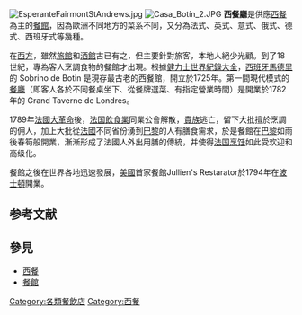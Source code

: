 {{Unreferenced|time=2017-10-24T08:23:00+00:00}}
[[File:EsperanteFairmontStAndrews.jpg|thumb]]
[[File:Casa_Botín_2.JPG|thumb]]
'''西餐廳'''是供應[[西餐|西餐]]為主的[[餐館|餐館]]，因為歐洲不同地方的菜系不同，又分為法式、英式、意式、俄式、德式、西班牙式等幾種。

在[[西方|西方]]，雖然[[旅館|旅館]]和[[酒館|酒館]]古已有之，但主要針對旅客，本地人絕少光顧。到了18世紀，專為客人烹調食物的餐館才出現。根據[[健力士世界紀錄大全|健力士世界紀錄大全]]，[[西班牙|西班牙]][[馬德里|馬德里]]的 Sobrino de Botin 是現存最古老的西餐館，開立於1725年。第一間現代模式的[[餐廳|餐廳]]（即客人各於不同餐桌坐下、從餐牌選菜、有指定營業時間）是開業於1782年的 Grand Taverne de Londres。

1789年[[法國大革命|法國大革命]]後，[[法国|法国]][[飲食業|飲食業]]同業公會解散，[[貴族|貴族]]逃亡，留下大批擅於烹調的佣人，加上大批從[[法國|法國]]不同省份湧到[[巴黎|巴黎]]的人有膳食需求，於是餐館在[[巴黎|巴黎]]如雨後春筍般開業，漸漸形成了法國人外出用膳的傳統，并使得[[法国烹饪|法国烹饪]]如此受欢迎和高级化。

餐館之後在世界各地迅速發展，[[美國|美國]]首家餐館Jullien's Restarator於1794年在[[波士頓|波士頓]]開業。

==参考文献==
{{Reflist}}

==參見==
*[[西餐|西餐]]
*[[餐館|餐館]]

[[Category:各類餐飲店|Category:各類餐飲店]]
[[Category:西餐|Category:西餐]]